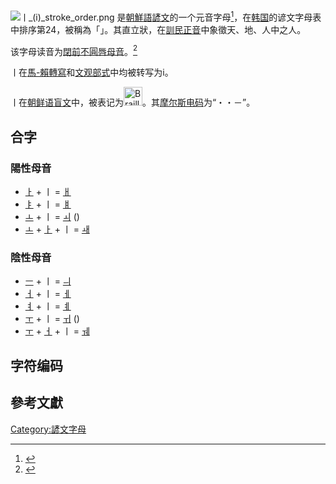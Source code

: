 [[File:ㅣ_(i)_stroke_order.png|thumb]]
'''{{lang|ko|ㅣ}}'''是[[朝鮮語|朝鮮語]][[諺文|諺文]]的一个元音字母<ref>{{Cite web |url=http://tw.xyzdict.com/hanyu/fayin/ |title=韓語發音表 |access-date=2014-08-24 |archive-date=2018-09-01 |archive-url=https://web.archive.org/web/20180901063039/http://tw.xyzdict.com/hanyu/fayin |dead-url=yes }}</ref>，在[[韩国|韩国]]的谚文字母表中排序第24，被稱為「'''{{lang|ko|이}}'''」。其直立狀，在[[訓民正音|訓民正音]]中象徵天、地、人中之人。

该字母读音为[[閉前不圓唇母音|閉前不圓唇母音]]{{IPA|/i/}}。<ref>{{Cite web |url=http://korea.dgi.tw/ID/06951.50848.22 |title=韓語字母發音 |access-date=2014-08-24 |archive-date=2020-11-03 |archive-url=https://web.archive.org/web/20201103093211/http://korea.dgi.tw/ID/06951.50848.22 |dead-url=no }}</ref>

ㅣ在[[馬科恩-賴肖爾轉寫系統|馬-賴轉寫]]和[[文化观光部2000年式|文观部式]]中均被转写为i。

ㅣ在[[朝鲜语盲文|朝鲜语盲文]]中，被表记为[[File:Braille_O.svg|30px]]。其[[摩尔斯电码|摩尔斯电码]]为“・・－”。

== 合字 ==
===陽性母音===
*<span lang="ko">[[ㅏ|ㅏ]] + ㅣ = [[ㅐ|ㅐ]]</span> {{IPA|[ɛ]}}
*<span lang="ko">[[ㅑ|ㅑ]] + ㅣ = [[ㅒ|ㅒ]]</span> {{IPA|[jɛ]}}
*<span lang="ko">[[ㅗ|ㅗ]] + ㅣ = [[ㅚ|ㅚ]]</span> {{IPA|[ø]}}({{IPA|[we]}})
*<span lang="ko">[[ㅗ|ㅗ]] + [[ㅏ|ㅏ]] + ㅣ = [[ㅙ|ㅙ]]</span> {{IPA|[wɛ]}}
===陰性母音===
*<span lang="ko">[[ㅡ|ㅡ]] + ㅣ = [[ㅢ|ㅢ]]</span> {{IPA|[ɰi]}}
*<span lang="ko">[[ㅓ|ㅓ]] + ㅣ = [[ㅔ|ㅔ]]</span> {{IPA|[e]}}
*<span lang="ko">[[ㅕ|ㅕ]] + ㅣ = [[ㅖ|ㅖ]]</span> {{IPA|[je]}}
*<span lang="ko">[[ㅜ|ㅜ]] + ㅣ = [[ㅟ|ㅟ]]</span> {{IPA|[y]}}({{IPA|[wi]}})
*<span lang="ko">[[ㅜ|ㅜ]] + [[ㅓ|ㅓ]] + ㅣ = [[ㅞ|ㅞ]]</span> {{IPA|[we]}}

== 字符编码 ==
{{유니코드 홀소리|
| 홀소리=ㅣ | 홀소리 코드=U+3163 | 홀소리 HTML=&#12643;
| 첫가끝=ᅵ | 첫가끝 코드=U+1175 | 첫가끝 HTML=&#4469;
|   한양= |   한양 코드=U+F84F |   한양 HTML=&#63567;
|   반각=ￜ |   반각 코드=U+FFDC |   반각 HTML=&#65500;
}}

== 參考文獻 ==
{{Reflist}}

{{writingsystem-stub}}
{{諺文}}
[[Category:諺文字母|Category:諺文字母]]
